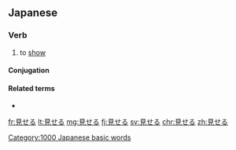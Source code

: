 ==Japanese==
{{ja-kanjitab|み|yomi=kun|sort=みせる}}

===Verb===
{{ja-verb|みせる|type=2|tr=trans}}

# to [[show]]
#: {{ja-usex|写真を人に'''見せる'''|しゃしん を ひと に '''みせる'''。|'''show''' someone a picture}}

====Conjugation====
{{ja-ichi|みせ}}

====Related terms====
* {{ja-r|見る|みる}}

[[Category:1000 Japanese basic words]]

[[fr:見せる]]
[[lt:見せる]]
[[mg:見せる]]
[[fj:見せる]]
[[sv:見せる]]
[[chr:見せる]]
[[zh:見せる]]
